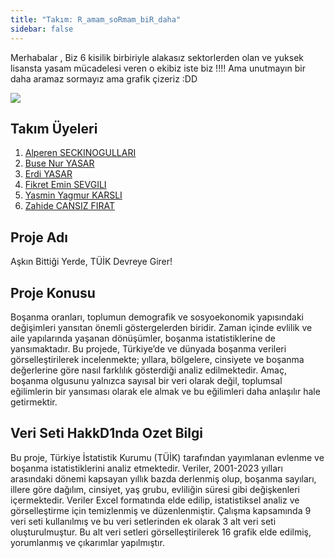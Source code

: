 ```yaml
---
title: "Takım: R_amam_soRmam_biR_daha"
sidebar: false 
---
```


Merhabalar , Biz 6 kisilik birbiriyle alakasız sektorlerden olan ve yuksek lisansta yasam mücadelesi veren o ekibiz iste biz !!!! Ama unutmayın bir daha aramaz sormayız ama grafik çizeriz :DD


![](veri/grupfoto.jpg){fig-align="center"}

## Takım Üyeleri

1.  [Alperen SECKINOGULLARI](/takim/alperen.qmd)
2.  [Buse Nur YASAR](/takim/buse.qmd)
3.  [Erdi YASAR](/takim/erdi.qmd)
4.  [Fikret Emin SEVGILI](/takim/fikret.qmd)
5.  [Yasmin Yagmur KARSLI](/takim/yasmin.qmd)
6.  [Zahide CANSIZ FIRAT](/takim/zahide.qmd)

## Proje Adı

Aşkın Bittiği Yerde, TÜİK Devreye Girer!

## Proje Konusu

Boşanma oranları, toplumun demografik ve sosyoekonomik yapısındaki değişimleri yansıtan önemli göstergelerden biridir. Zaman içinde evlilik ve aile yapılarında yaşanan dönüşümler, boşanma istatistiklerine de yansımaktadır. Bu projede, Türkiye’de ve dünyada boşanma verileri görselleştirilerek incelenmekte; yıllara, bölgelere, cinsiyete ve boşanma değerlerine göre nasıl farklılık gösterdiği analiz edilmektedir. Amaç, boşanma olgusunu yalnızca sayısal bir veri olarak değil, toplumsal eğilimlerin bir yansıması olarak ele almak ve bu eğilimleri daha anlaşılır hale getirmektir.

## Veri Seti HakkD1nda Ozet Bilgi

Bu proje, Türkiye İstatistik Kurumu (TÜİK) tarafından yayımlanan evlenme ve boşanma istatistiklerini analiz etmektedir. Veriler, 2001-2023 yılları arasındaki dönemi kapsayan yıllık bazda derlenmiş olup, boşanma sayıları, illere göre dağılım, cinsiyet, yaş grubu, evliliğin süresi gibi değişkenleri içermektedir. Veriler Excel formatında elde edilip, istatistiksel analiz ve görselleştirme için temizlenmiş ve düzenlenmiştir. Çalışma kapsamında 9 veri seti kullanılmış ve bu veri setlerinden ek olarak 3 alt veri seti oluşturulmuştur. Bu alt veri setleri görselleştirilerek 16 grafik elde edilmiş, yorumlanmış ve çıkarımlar yapılmıştır.


